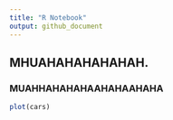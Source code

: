 ```yaml
---
title: "R Notebook"
output: github_document
---
```

## MHUAHAHAHAHAHAH.  
### MUAHHAHAHAHAAHAHAAHAHA

```r
plot(cars)
```

